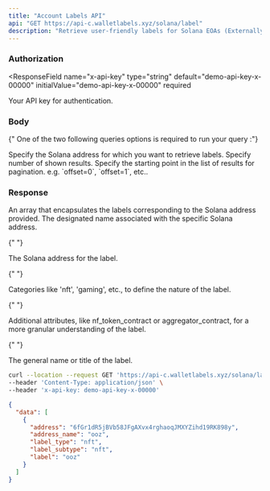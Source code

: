 ```yaml
---
title: "Account Labels API"
api: "GET https://api-c.walletlabels.xyz/solana/label"
description: "Retrieve user-friendly labels for Solana EOAs (Externally Owned Accounts) and Smart Contracts. Labels can be incredibly useful for categorizing your Solana interactions."
---
```


### Authorization

<ResponseField
  name="x-api-key"
  type="string"
  default="demo-api-key-x-00000"
  initialValue="demo-api-key-x-00000"
  required
>
  Your API key for authentication.
</ResponseField>

### Body

{" One of the two following queries options is required to run your query :"}

<ParamField query="address" type="string" required>
  Specify the Solana address for which you want to retrieve labels.
</ParamField>
<ParamField query="limit" type="string">
  Specify number of shown results.
</ParamField>
<ParamField query="offset" type="string">
  Specify the starting point in the list of results for pagination. e.g.
  `offset=0`, `offset=1`, etc..
</ParamField>

### Response

<ResponseField name="data" type="array">
  An array that encapsulates the labels corresponding to the Solana address provided.

<Expandable title="Label Object">

<ResponseField name="address_name" type="string">
  The designated name associated with the specific Solana address.
</ResponseField>

{" "}

<ResponseField name="address" type="string">
  The Solana address for the label.
</ResponseField>

{" "}

<ResponseField name="label_type" type="string">
  Categories like 'nft', 'gaming', etc., to define the nature of the label.
</ResponseField>

{" "}

<ResponseField name="label_subtype" type="string">
  Additional attributes, like nf_token_contract or aggregator_contract, for a
  more granular understanding of the label.
</ResponseField>

{" "}

<ResponseField name="label" type="string">
  The general name or title of the label.
</ResponseField>

  </Expandable>
</ResponseField>

<RequestExample>

```bash Example Request
curl --location --request GET 'https://api-c.walletlabels.xyz/solana/label?address=6fGr1dR5jBVb58JFgAXvx4rghaoqJMXYZihd19RK898y' \
--header 'Content-Type: application/json' \
--header 'x-api-key: demo-api-key-x-00000'
```

</RequestExample>

<ResponseExample>

```json Response
{
  "data": [
    {
      "address": "6fGr1dR5jBVb58JFgAXvx4rghaoqJMXYZihd19RK898y",
      "address_name": "ooz",
      "label_type": "nft",
      "label_subtype": "nft",
      "label": "ooz"
    }
  ]
}
```

</ResponseExample>
